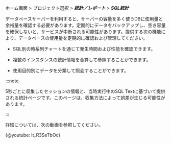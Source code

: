 ホーム画面 > プロジェクト選択 > **_統計／レポート_** > **_SQL統計_**

データベースサーバーを利用すると、サーバーの容量を多く使うDBに使用量と余裕量を確認する必要があります。定期的にデータをバックアップし、空き容量を確保しないと、サービスが中断される可能性があります。提供する次の機能により、データベースの使用量を定期的に確認および管理してください。

-   SQL別の時系列チャートを通じて発生時間および性能を確認できます。 

-   複数のインスタンスの統計情報を合算して参照することができます。

-   使用目的別にデータを分類して照会することができます。

:::note

5秒ごとに収集したセッションの情報と、当時実行中のSQL Textに基づいて提供される統計ページです。このページは、収集方法によって誤差が生じる可能性があります。

:::

<Xclude product='postgresql,mysql'>

詳細については、次の動画を参照してください。

{@youtube: lt_R3SeTbOc}

</Xclude>

